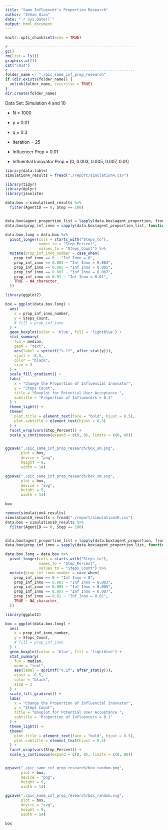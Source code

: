 ```yaml
---
title: "Same Influencer's Proportion Research"
author: "Zehao Qian"
date: "`r Sys.Date()`"
output: html_document
---
```


```r
knitr::opts_chunk$set(echo = TRUE)
```

```r
# --------------------------------------------------------
gc()
rm(list = ls())
graphics.off()
cat("\014")
# --------------------------------------------------------
folder_name <- "./pic_same_inf_prop_research"
if (dir.exists(folder_name)) {
  unlink(folder_name, recursive = TRUE)
}
dir.create(folder_name)
```

Data Set: Simulation 4 and 10

-   N = 1000

-   p = 0.01

-   q = 0.3

-   Iteration = 25

-   Influencer Prop = 0.01

-   Influential Innovator Prop = [0, 0.003, 0.005, 0.007, 0.01]

```r
library(data.table)
simulation4_results = fread("./report/simulation4.csv")
```

```r
library(tidyr)
library(dplyr)
library(jsonlite)

data.box = simulation4_results %>%
  filter(AgentID == 0, Step == 100)


data.box$agent_proportion_list = lapply(data.box$agent_proportion, fromJSON)
data.box$prop_inf_inno = sapply(data.box$agent_proportion_list, function(x) x[1])
```

```r
data.box.long = data.box %>%
  pivot_longer(cols = starts_with("Steps_to"), 
               names_to = "Step_Percent", 
               values_to = "Steps_Count") %>%
  mutate(prop_inf_inno_number = case_when(
    prop_inf_inno == 0 ~ "Inf Inno = 0",
    prop_inf_inno == 0.003 ~ "Inf Inno = 0.003",
    prop_inf_inno == 0.005 ~ "Inf Inno = 0.005",
    prop_inf_inno == 0.007 ~ "Inf Inno = 0.007",
    prop_inf_inno == 0.01 ~ "Inf Inno = 0.01",
    TRUE ~ NA_character_
  ))
```

```r
library(ggplot2)

box = ggplot(data.box.long) +
  aes(
    x = prop_inf_inno_number,
    y = Steps_Count,
    # fill = prop_inf_inno
  ) +
  geom_boxplot(color = 'blue', fill = 'lightblue') +
  stat_summary(
    fun = median,
    geom = "text",
    aes(label = sprintf("%.1f", after_stat(y))),
    vjust = -0.5,
    color = "black",
    size = 3
  ) +
  scale_fill_gradient() +
  labs(
    x = "Change the Proportion of Influencial Innovator",
    y = "Steps Count",
    title = "Boxplot for Potential User Acceptance ",
    subtitle = "Proportion of Influencers = 0.1"
  ) +
  theme_light() +
  theme(
    plot.title = element_text(face = "bold", hjust = 0.5),
    plot.subtitle = element_text(hjust = 0.5)
  ) +
  facet_wrap(vars(Step_Percent)) +
  scale_y_continuous(expand = c(0, 0), limits = c(0, 80))


ggsave("./pic_same_inf_prop_research/box_sm.png",
       plot = box,
       device = "png",
       height = 9,
       width = 14)

ggsave("./pic_same_inf_prop_research/box_sm.svg",
       plot = box,
       device = "svg",
       height = 9,
       width = 14)

box
```

```r
remove(simulation4_results)
simulation10_results = fread("./report/simulation10.csv")
data.box = simulation10_results %>%
  filter(AgentID == 0, Step == 100)


data.box$agent_proportion_list = lapply(data.box$agent_proportion, fromJSON)
data.box$prop_inf_inno = sapply(data.box$agent_proportion_list, function(x) x[1])

data.box.long = data.box %>%
  pivot_longer(cols = starts_with("Steps_to"), 
               names_to = "Step_Percent", 
               values_to = "Steps_Count") %>%
  mutate(prop_inf_inno_number = case_when(
    prop_inf_inno == 0 ~ "Inf Inno = 0",
    prop_inf_inno == 0.003 ~ "Inf Inno = 0.003",
    prop_inf_inno == 0.005 ~ "Inf Inno = 0.005",
    prop_inf_inno == 0.007 ~ "Inf Inno = 0.007",
    prop_inf_inno == 0.01 ~ "Inf Inno = 0.01",
    TRUE ~ NA_character_
  ))
```

```r
library(ggplot2)

box = ggplot(data.box.long) +
  aes(
    x = prop_inf_inno_number,
    y = Steps_Count,
    # fill = prop_inf_inno
  ) +
  geom_boxplot(color = 'blue', fill = 'lightblue') +
  stat_summary(
    fun = median,
    geom = "text",
    aes(label = sprintf("%.1f", after_stat(y))),
    vjust = -0.5,
    color = "black",
    size = 3
  ) +
  scale_fill_gradient() +
  labs(
    x = "Change the Proportion of Influencial Innovator",
    y = "Steps Count",
    title = "Boxplot for Potential User Acceptance ",
    subtitle = "Proportion of Influencers = 0.1"
  ) +
  theme_light() +
  theme(
    plot.title = element_text(face = "bold", hjust = 0.5),
    plot.subtitle = element_text(hjust = 0.5)
  ) +
  facet_wrap(vars(Step_Percent)) +
  scale_y_continuous(expand = c(0, 0), limits = c(0, 80))


ggsave("./pic_same_inf_prop_research/box_random.png",
       plot = box,
       device = "png",
       height = 9,
       width = 14)

ggsave("./pic_same_inf_prop_research/box_random.svg",
       plot = box,
       device = "svg",
       height = 9,
       width = 14)

box
```
